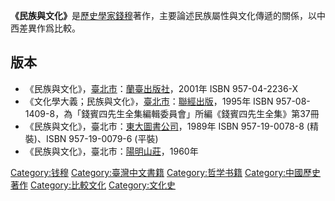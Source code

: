 '''《民族與文化》'''是[[歷史學家|歷史學家]][[錢穆|錢穆]]著作，主要論述民族屬性與文化傳遞的關係，以中西差異作爲比較。

== 版本 ==
*《民族與文化》，[[臺北市|臺北市]]：[[蘭臺出版社|蘭臺出版社]]，2001年 ISBN 957-04-2236-X
*《文化學大義；民族與文化》，[[臺北市|臺北市]]：[[聯經出版|聯經出版]]，1995年 ISBN 957-08-1409-8，為「錢賓四先生全集編輯委員會」所編《錢賓四先生全集》第37冊
*《民族與文化》，臺北市：[[東大圖書公司|東大圖書公司]]，1989年 ISBN 957-19-0078-8 (精裝)、ISBN 957-19-0079-6 (平裝)
*《民族與文化》，臺北市：[[陽明山莊|陽明山莊]]，1960年

{{Pub-stub}}
[[Category:钱穆|Category:钱穆]]
[[Category:臺灣中文書籍|Category:臺灣中文書籍]]
[[Category:哲学书籍|Category:哲学书籍]]
[[Category:中國歷史著作|Category:中國歷史著作]]
[[Category:比較文化|Category:比較文化]]
[[Category:文化史|Category:文化史]]
